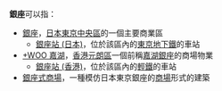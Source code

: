 '''銀座'''可以指：
* [[銀座|銀座]]，[[日本|日本]][[東京|東京]][[中央區_(東京都)|中央區]]的一個主要商業區
** [[銀座站_(日本)|銀座站 (日本)]]，位於該區內的[[東京地下鐵|東京地下鐵]]的車站
* [[+WOO_嘉湖|+WOO 嘉湖]]，[[香港|香港]][[元朗區|元朗區]]一個前稱[[嘉湖銀座|嘉湖銀座]]的商場物業
** [[銀座站_(香港)|銀座站 (香港)]]，位於該區內的[[香港輕鐵|輕鐵]]的車站
* [[銀座式商場|銀座式商場]]，一種模仿日本東京銀座的[[商場|商場]]形式的建築
{{disambig|Cat=二字亞洲相關消歧義}}